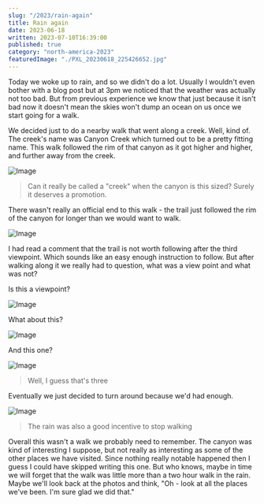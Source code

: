 ```yaml
---
slug: "/2023/rain-again"
title: Rain again
date: 2023-06-18
written: 2023-07-10T16:39:00
published: true
category: "north-america-2023"
featuredImage: "./PXL_20230618_225426652.jpg"
---
```


Today we woke up to rain, and so we didn't do a lot.  Usually I wouldn't even bother with a blog post but at 3pm we noticed that the weather was actually not too bad.  But from previous experience we know that just because it isn't bad now it doesn't mean the skies won't dump an ocean on us once we start going for a walk.

We decided just to do a nearby walk that went along a creek.  Well, kind of.  The creek's name was Canyon Creek which turned out to be a pretty fitting name.  This walk followed the rim of that canyon as it got higher and higher, and further away from the creek.

![Image](PXL_20230618_225426652.jpg)

> Can it really be called a "creek" when the canyon is this sized?  Surely it deserves a promotion.

There wasn't really an official end to this walk - the trail just followed the rim of the canyon for longer than we would want to walk.

![Image](PXL_20230618_221132128.jpg)

I had read a comment that the trail is not worth following after the third viewpoint.  Which sounds like an easy enough instruction to follow.  But after walking along it we really had to question, what was a view point and what was not?

Is this a viewpoint?

![Image](PXL_20230618_222136071.jpg)

What about this?

![Image](PXL_20230618_215548004.jpg)

And this one?

![Image](PXL_20230618_215519950.jpg)

> Well, I guess that's three

Eventually we just decided to turn around because we'd had enough.

![Image](PXL_20230618_224143257.jpg)

> The rain was also a good incentive to stop walking

Overall this wasn't a walk we probably need to remember.  The canyon was kind of interesting I suppose, but not really as interesting as some of the other places we have visited.  Since nothing really notable happened then I guess I could have skipped writing this one.  But who knows, maybe in time we will forget that the walk was little more than a two hour walk in the rain.  Maybe we'll look back at the photos and think, "Oh - look at all the places we've been.  I'm sure glad we did that."
